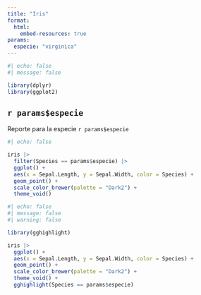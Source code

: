 ```yaml
---
title: "Iris"
format: 
  html:
    embed-resources: true
params:
  especie: "virginica"
---
```


```r
#| echo: false
#| message: false

library(dplyr)
library(ggplot2)
```

## `r params$especie`

Reporte para la especie `r params$especie`
```r
#| echo: false

iris |> 
  filter(Species == params$especie) |>
  ggplot() +
  aes(x = Sepal.Length, y = Sepal.Width, color = Species) +
  geom_point() +
  scale_color_brewer(palette = "Dark2") +
  theme_void()
```



```r
#| echo: false
#| message: false
#| warning: false

library(gghighlight)

iris |> 
  ggplot() +
  aes(x = Sepal.Length, y = Sepal.Width, color = Species) +
  geom_point() +
  scale_color_brewer(palette = "Dark2") +
  theme_void() +
  gghighlight(Species == params$especie)
```